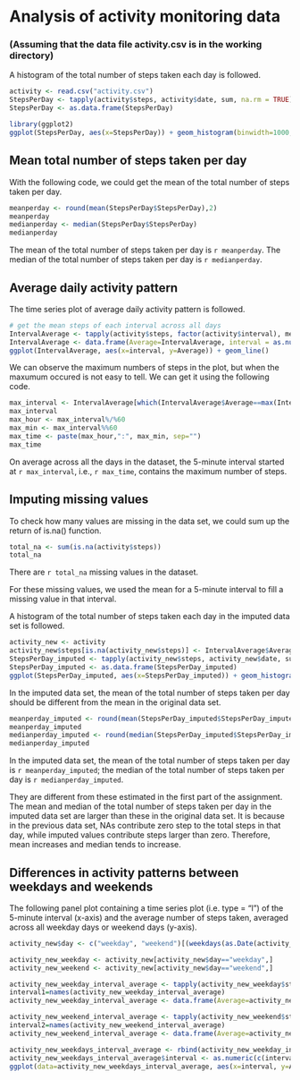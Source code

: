 # Analysis of activity monitoring data

### (Assuming that the data file activity.csv is in the working directory)



A histogram of the total number of steps taken each day is followed.  

```r
activity <- read.csv("activity.csv")  
StepsPerDay <- tapply(activity$steps, activity$date, sum, na.rm = TRUE)  
StepsPerDay <- as.data.frame(StepsPerDay)  

library(ggplot2)  
ggplot(StepsPerDay, aes(x=StepsPerDay)) + geom_histogram(binwidth=1000, colour="black", fill="white")  
```
## Mean total number of steps taken per day

With the following code, we could get the mean of the total number of steps taken per day.
```r
meanperday <- round(mean(StepsPerDay$StepsPerDay),2)  
meanperday  
medianperday <- median(StepsPerDay$StepsPerDay)  
medianperday  
```

The mean of the total number of steps taken per day is `r meanperday`. The median of the total number of steps taken per day is `r medianperday`.  

## Average daily activity pattern

The time series plot of average daily activity pattern is followed.  

```r
# get the mean steps of each interval across all days  
IntervalAverage <- tapply(activity$steps, factor(activity$interval), mean, na.rm = TRUE)  
IntervalAverage <- data.frame(Average=IntervalAverage, interval = as.numeric(names(IntervalAverage)))  
ggplot(IntervalAverage, aes(x=interval, y=Average)) + geom_line()  
```

We can observe the maximum numbers of steps in the plot, but when the maxumum occured is not easy to tell. We can get it using the following code.

```r
max_interval <- IntervalAverage[which(IntervalAverage$Average==max(IntervalAverage$Average)),"interval"];
max_interval  
max_hour <- max_interval%/%60  
max_min <- max_interval%%60  
max_time <- paste(max_hour,":", max_min, sep="")  
max_time  
```

On average across all the days in the dataset, the 5-minute interval started at `r max_interval`, i.e., `r max_time`, contains the maximum number of steps.  


## Imputing missing values

To check how many values are missing in the data set, we could sum up the return of is.na() function.  
```r
total_na <- sum(is.na(activity$steps))  
total_na  
```

There are `r total_na` missing values in the dataset.  


For these missing values, we used the mean for a 5-minute interval to fill a missing value in that interval.  

A histogram of the total number of steps taken each day in the imputed data set is followed.   

```r
activity_new <- activity  
activity_new$steps[is.na(activity_new$steps)] <- IntervalAverage$Average[match(activity_new$interval[is.na(activity_new$steps)], IntervalAverage$interval)]  
StepsPerDay_imputed <- tapply(activity_new$steps, activity_new$date, sum)  
StepsPerDay_imputed <- as.data.frame(StepsPerDay_imputed)  
ggplot(StepsPerDay_imputed, aes(x=StepsPerDay_imputed)) + geom_histogram(binwidth=1000, colour="black", fill="white")  
```
 
In the imputed data set, the mean of the total number of steps taken per day should be different from the mean in the original data set. 
```r
meanperday_imputed <- round(mean(StepsPerDay_imputed$StepsPerDay_imputed),2)  
meanperday_imputed  
medianperday_imputed <- round(median(StepsPerDay_imputed$StepsPerDay_imputed),2)  
medianperday_imputed  
```
In the imputed data set, the mean of the total number of steps taken per day is `r meanperday_imputed`; the median of the total number of steps taken per day is `r medianperday_imputed`. 

They are different from these estimated in the first part of the assignment. The mean and median of the total number of steps taken per day in the imputed data set are larger than these in the original data set. It is because in the previous data set, NAs contribute zero step to the total steps in that day, while imputed values contribute steps larger than zero. Therefore, mean increases and median tends to increase.


## Differences in activity patterns between weekdays and weekends

The following panel plot containing a time series plot (i.e. type = "l") of the 5-minute interval (x-axis) and the average number of steps taken, averaged across all weekday days or weekend days (y-axis).

```r
activity_new$day <- c("weekday", "weekend")[(weekdays(as.Date(activity_new$date)) %in% c("Saturday","Sunday")) + 1]  

activity_new_weekday <- activity_new[activity_new$day=="weekday",]  
activity_new_weekend <- activity_new[activity_new$day=="weekend",]  

activity_new_weekday_interval_average <- tapply(activity_new_weekday$steps, activity_new_weekday$interval,mean)  
interval1=names(activity_new_weekday_interval_average)  
activity_new_weekday_interval_average <- data.frame(Average=activity_new_weekday_interval_average,  day="weekday")  

activity_new_weekend_interval_average <- tapply(activity_new_weekend$steps, activity_new_weekend$interval,mean)  
interval2=names(activity_new_weekend_interval_average)  
activity_new_weekend_interval_average <- data.frame(Average=activity_new_weekend_interval_average, day="weekend")  

activity_new_weekdays_interval_average <- rbind(activity_new_weekday_interval_average, activity_new_weekend_interval_average)  
activity_new_weekdays_interval_average$interval <- as.numeric(c(interval1, interval2))  
ggplot(data=activity_new_weekdays_interval_average, aes(x=interval, y=Average))  + geom_line() + facet_wrap( ~ day, ncol=1)  
```
